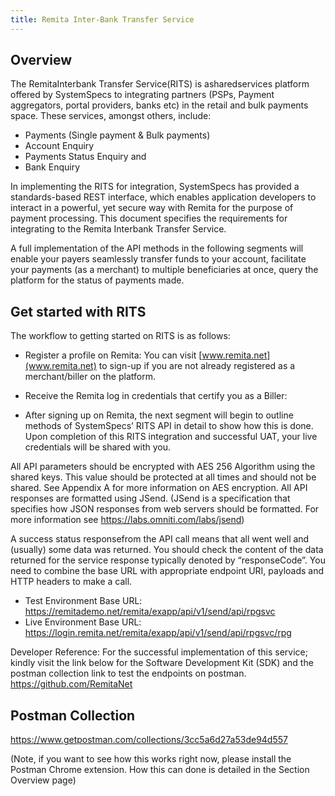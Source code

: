 ```yaml
---
title: Remita Inter-Bank Transfer Service
---
```


## Overview

The RemitaInterbank Transfer Service(RITS) is asharedservices platform offered by SystemSpecs to integrating partners (PSPs, Payment aggregators, portal providers, banks etc) in the retail and bulk payments space. 
These services, amongst others, include:

 + Payments (Single payment & Bulk payments) 
 + Account Enquiry
 + Payments Status Enquiry 
and 
 + Bank Enquiry


In implementing the RITS for integration, SystemSpecs has provided a standards-based REST interface, which enables application developers to interact in a powerful, yet secure way with Remita for the purpose of payment processing. This document specifies the requirements for integrating to the Remita Interbank Transfer Service.

A full implementation of the API methods in the following segments will enable your payers seamlessly transfer funds to your account, facilitate your payments (as a merchant) to multiple beneficiaries at once, query the platform for the status of payments made.



## Get started with RITS

The workflow to getting started on RITS is as follows:

 + Register a profile on Remita: You can visit [www.remita.net](www.remita.net) to sign-up if you are not already registered as a merchant/biller on the platform.

 + Receive the Remita log in credentials that certify you as a Biller:

 + After signing up on Remita, the next segment will begin to outline methods of SystemSpecs’ RITS API in detail to show how this is done. Upon completion of this RITS integration and successful UAT, your live credentials will be shared with you.


All API parameters should be encrypted with AES 256 Algorithm using the shared keys. This value should be protected at all times and should not be shared. See Appendix A for more information on AES encryption. All API responses are formatted using JSend. (JSend is a specification that specifies how JSON responses	from web servers	should	be	formatted.	For	more	information	see https://labs.omniti.com/labs/jsend)

A success status responsefrom the API call means that all went well and (usually) some data was returned. You should check the content of the data returned for the service response typically denoted by “responseCode”. You need to combine the base URL with appropriate endpoint URI, payloads and HTTP headers to make a call.

 + Test Environment Base URL: https://remitademo.net/remita/exapp/api/v1/send/api/rpgsvc 
 + Live Environment Base URL: https://login.remita.net/remita/exapp/api/v1/send/api/rpgsvc/rpg

Developer Reference: For the successful implementation of this service; kindly visit the link below for the Software Development Kit (SDK) and the postman collection link to test the endpoints on postman. 
https://github.com/RemitaNet



## Postman Collection

https://www.getpostman.com/collections/3cc5a6d27a53de94d557

(Note, if you want to see how this works right now, please install the Postman Chrome extension. How this can done is detailed in the Section Overview page)


